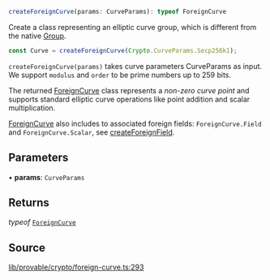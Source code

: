 ```ts
createForeignCurve(params: CurveParams): typeof ForeignCurve
```

Create a class representing an elliptic curve group, which is different from the native [Group](../classes/Group.mdx).

```ts
const Curve = createForeignCurve(Crypto.CurveParams.Secp256k1);
```

`createForeignCurve(params)` takes curve parameters CurveParams as input.
We support `modulus` and `order` to be prime numbers up to 259 bits.

The returned [ForeignCurve](../classes/ForeignCurve.mdx) class represents a _non-zero curve point_ and supports standard
elliptic curve operations like point addition and scalar multiplication.

[ForeignCurve](../classes/ForeignCurve.mdx) also includes to associated foreign fields: `ForeignCurve.Field` and `ForeignCurve.Scalar`, see [createForeignField](createForeignField.mdx).

## Parameters

• **params**: `CurveParams`

## Returns

*typeof* [`ForeignCurve`](../classes/ForeignCurve.mdx)

## Source

[lib/provable/crypto/foreign-curve.ts:293](https://github.com/o1-labs/o1js/blob/main/src/lib/provable/crypto/foreign-curve.ts#L293)
